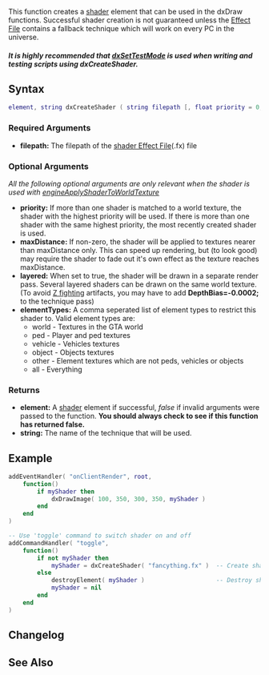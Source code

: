 {{Client function}}

This function creates a [[/shader.md|shader]] element that can be used in the dxDraw functions. Successful shader creation is not guaranteed unless the [[/shader.md|Effect File]] contains a fallback technique which will work on every PC in the universe.

<h5>It is highly recommended that [[/dxSetTestMode.md|dxSetTestMode]] is used when writing and testing scripts using dxCreateShader.</h5>

==Syntax== 
<syntaxhighlight lang="lua">
element, string dxCreateShader ( string filepath [, float priority = 0, float maxDistance = 0, bool layered = false, string elementTypes = "world,vehicle,object,other" ] )
</syntaxhighlight> 
{{OOP||[[/Shader.md|DxShader]]}}
===Required Arguments=== 
*'''filepath:''' The filepath of the [[/shader.md|shader  Effect File]](.fx) file

===Optional Arguments===
''All the following optional arguments are only relevant when the shader is used with [[/engineApplyShaderToWorldTexture.md|engineApplyShaderToWorldTexture]]''
*'''priority:''' If more than one shader is matched to a world texture, the shader with the highest priority will be used. If there is more than one shader with the same highest priority, the most recently created shader is used.
*'''maxDistance:''' If non-zero, the shader will be applied to textures nearer than maxDistance only. This can speed up rendering, but (to look good) may require the shader to fade out it's own effect as the texture reaches maxDistance.
*'''layered:''' When set to true, the shader will be drawn in a separate render pass. Several layered shaders can be drawn on the same world texture. (To avoid [http://en.wikipedia.org/wiki/Z-fighting Z fighting] artifacts, you may have to add '''DepthBias<nowiki>=</nowiki>-0.0002;''' to the technique pass)
*'''elementTypes:''' A comma seperated list of element types to restrict this shader to. Valid element types are:
** world - Textures in the GTA world
** ped - Player and ped textures
** vehicle - Vehicles textures
** object - Objects textures
** other - Element textures which are not peds, vehicles or objects
** all - Everything

===Returns===
*'''element:''' A [[/shader.md|shader]] element if successful, ''false'' if invalid arguments were passed to the function. '''You should always check to see if this function has returned false.'''
*'''string:''' The name of the technique that will be used.

==Example== 
<syntaxhighlight lang="lua">
addEventHandler( "onClientRender", root,
    function()
        if myShader then
            dxDrawImage( 100, 350, 300, 350, myShader )
        end
    end
)

-- Use 'toggle' command to switch shader on and off
addCommandHandler( "toggle",
    function()
        if not myShader then
            myShader = dxCreateShader( "fancything.fx" )  -- Create shader
        else        
            destroyElement( myShader )                    -- Destroy shader
            myShader = nil
        end
    end
)
</syntaxhighlight>

==Changelog==
{{ChangelogHeader}}
{{ChangelogItem|1.3.0-9.04435|Added layered and elementTypes arguments}}

==See Also==
{{Drawing_functions}}